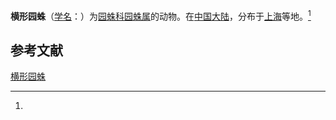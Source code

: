{{Speciesbox
| name = 横形园蛛
| status = 
| status_system = 
| image = 
| genus = Araneus
| species = transversivittigera
| authority = (Strand, 1907)<ref name='id13548'>{{cite web| url =http://www.bioinfo.cn/db05/BjdwSpecies.php?action=view&id=13548| title =横形园蛛| work =《中国动物物种编目数据库》| publisher =中国科学院微生物研究所| author =中国科学院动物研究所| accessdate =2009-04-28| deadurl =yes| archiveurl =https://web.archive.org/web/20160305104325/http://www.bioinfo.cn/db05/BjdwSpecies.php?action=view&id=13548| archivedate =2016-03-05}}</ref>
}}

'''横形园蛛'''（[[学名|学名]]：{{lang|la|''Araneus transversivittigera''}}）为[[园蛛科|园蛛科]][[园蛛属|园蛛属]]的动物。在[[中国大陆|中国大陆]]，分布于[[上海|上海]]等地。<ref name='id13548'/>

== 参考文献 ==
{{reflist}}

{{Wikispecies|Araneus transversivittigera}}

[[Category:园蛛属|横形园蛛]]


{{蜘蛛小作品}}